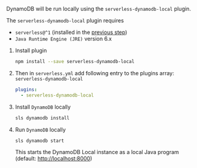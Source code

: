 DynamoDB will be run locally using the `serverless-dynamodb-local` plugin.

The `serverless-dynamodb-local` plugin requires

- `serverless@^1` (installed in the [previous step](#install-serverless-cli))
- `Java Runtime Engine (JRE)` version 6.x

1. Install plugin

   ```bash
   npm install --save serverless-dynamodb-local
   ```

2. Then in `serverless.yml` add following entry to the plugins array: `serverless-dynamodb-local`

   ```yaml
   plugins:
     - serverless-dynamodb-local
   ```

3. Install `DynamoDB` locally

   ```bash
   sls dynamodb install
   ```

4. Run `DynamoDB` locally

   ```bash
   sls dynamodb start
   ```

   This starts the DynamoDB Local instance as a local Java program (default: [http://localhost:8000](http://localhost:8000))
